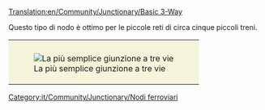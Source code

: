 [[Translation:en/Community/Junctionary/Basic 3-Way]]
{{it/Community/Junctionary/Nodi ferroviari}}

Questo tipo di nodo è ottimo per le piccole reti di circa cinque piccoli treni.

{{it/Community/Junctionary/Requisiti nodo|<!--1-->Molto economico
|<!-- 2 -->0
|<!-- 3 -->0
|<!-- 4 -->0
|<!-- 5 -->0.5
|<!-- 6 -->0
|<!-- 7 -->0
|<!-- 8 -->0
|<!-- 9 -->1
|<!-- 10 -->1
|<!-- 11 -->0
|<!-- 12 -->0
|<!-- lasciare vuoto questo spazio -->
|<!-- 13 -->I treni guasti bloccano più binari.
|<!-- 14 -->
*Può gestire un solo treno alla volta. (salvo utilizzando i [[it/Manual/Segnali#segnali-di-percorso|segnali di percorso]])
*Può causare ingorghi. 
<!-- 

Legenda numeri: 1 Costo; 2 Difficoltà di costruzione; 3 Tunnel; 4 Ponti; 5 Curve; 6 Dislivelli; 
7 Bivi; 8 Percorso diretto; 9 Percorsi naturali; 10 Stallo; 11 Rotatoria; 12 Segnale; 13 Guasti; 14 Lista

Per spiegazioni dettagliate sulla compilazione clicca sul titolo del template.
 -->
}}

{|style="border: 0px; margin: auto;"
|style="padding: 10px 10px 5px; 10px; background-color: #F5F5DC;"|[[File:en/Community/Junctionary/3way basic3.png|center|frame|La più semplice giunzione a tre vie ]]
|}

[[Category:it/Community/Junctionary/Nodi ferroviari]]